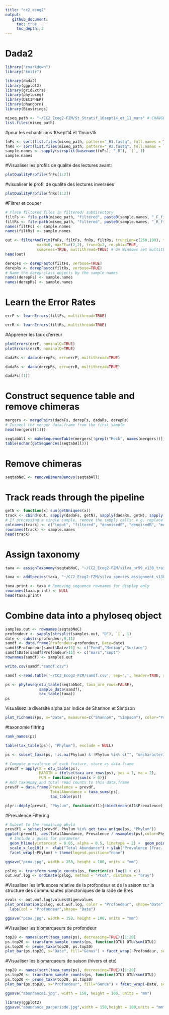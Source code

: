 ```yaml
---
title: "cc2_ecog2"
output:
   github_document:
     toc: true
     toc_depth: 2
---
```


# Dada2
```r
library("rmarkdown")
library("knitr")
```



```r
library(dada2)
library(ggplot2)
library(gridExtra)
library(phyloseq)
library(DECIPHER)
library(phangorn)
library(Biostrings)
```


```r
miseq_path <- "~/CC2_Ecog2-FZM/St_Stratif_10sept14_et_11_mars" # CHANGE ME to the directory containing the fastq files after unzipping.
list.files(miseq_path)
```


#pour les echantillions 10sept14 et 11mars15
```r
fnFs <- sort(list.files(miseq_path, pattern="_R1.fastq", full.names = TRUE))
fnRs <- sort(list.files(miseq_path, pattern="_R2.fastq", full.names = TRUE))
sample.names <- sapply(strsplit(basename(fnFs), "_R"), `[`, 1)
sample.names
```

#Visualiser les profils de qualité des lectures avant:

```r
plotQualityProfile(fnFs[1:2])
```


#visualiser le profil de qualité des lectures inversées

```r
plotQualityProfile(fnRs[1:2])
```


#Filtrer et couper

```r
# Place filtered files in filtered/ subdirectory
filtFs <- file.path(miseq_path, "filtered", paste0(sample.names, "_F_filt.fastq.gz"))
filtRs <- file.path(miseq_path, "filtered", paste0(sample.names, "_R_filt.fastq.gz"))
names(filtFs) <- sample.names
names(filtRs) <- sample.names
```


```r
out <- filterAndTrim(fnFs, filtFs, fnRs, filtRs, truncLen=c(250,190), trimLeft = c(21,21),
              maxN=0, maxEE=c(2,2), truncQ=2, rm.phix=TRUE,
              compress=TRUE, multithread=TRUE) # On Windows set multithread=FALSE
head(out)
```

```r
derepFs <- derepFastq(filtFs, verbose=TRUE)
derepRs <- derepFastq(filtRs, verbose=TRUE)
# Name the derep-class objects by the sample names
names(derepFs) <- sample.names
names(derepRs) <- sample.names
```

# Learn the Error Rates


```r
errF <- learnErrors(filtFs, multithread=TRUE)
```

```r
errR <- learnErrors(filtRs, multithread=TRUE)
```
#Apprener les taux d'erreur
```r
plotErrors(errF, nominalQ=TRUE)
plotErrors(errR, nominalQ=TRUE)
```

```r
dadaFs <- dada(derepFs, err=errF, multithread=TRUE)
```

```r
dadaRs <- dada(derepRs, err=errR, multithread=TRUE)
```

```r
dadaFs[[1]]
```

# Construct sequence table and remove chimeras

```r
mergers <- mergePairs(dadaFs, derepFs, dadaRs, derepRs)
# Inspect the merger data.frame from the first sample
head(mergers[[1]])
```


```r
seqtabAll <- makeSequenceTable(mergers[!grepl("Mock", names(mergers))])
table(nchar(getSequences(seqtabAll)))
```

# Remove chimeras
```r
seqtabNoC <- removeBimeraDenovo(seqtabAll)
```

# Track reads through the pipeline

```r
getN <- function(x) sum(getUniques(x))
track <- cbind(out, sapply(dadaFs, getN), sapply(dadaRs, getN), sapply(mergers, getN), rowSums(seqtabNoC))
# If processing a single sample, remove the sapply calls: e.g. replace sapply(dadaFs, getN) with getN(dadaFs)
colnames(track) <- c("input", "filtered", "denoisedF", "denoisedR", "merged", "nonchim")
rownames(track) <- sample.names
head(track)
```
# Assign taxonomy
```r
taxa <- assignTaxonomy(seqtabNoC, "~/CC2_Ecog2-FZM/silva_nr99_v138_train_set.fa.gz", multithread=TRUE)
```

```r
taxa <- addSpecies(taxa, "~/CC2_Ecog2-FZM/silva_species_assignment_v138.fa.gz")
```


```r
taxa.print <- taxa # Removing sequence rownames for display only
rownames(taxa.print) <- NULL
head(taxa.print)
```
# Combine data into a phyloseq object

```r
samples.out <- rownames(seqtabNoC)
profondeur <- sapply(strsplit(samples.out, "D"), `[`, 1)
date <- substr(profondeur,0,11)
samdf <- data.frame(Profondeur=profondeur, Date=date)
samdf$Profondeur[samdf$Date>11] <- c("Fond","Median","Surface")
samdf$Date[samdf$Profondeur>11] <- c("mars","sept")
rownames(samdf) <- samples.out
```

```r
write.csv(samdf,"samdf.csv")
```

```r
samdf <-read.table('~/CC2_Ecog2-FZM/samdf.csv', sep=',', header=TRUE, row.names=1)
```


```r
ps <- phyloseq(otu_table(seqtabNoC, taxa_are_rows=FALSE), 
               sample_data(samdf), 
               tax_table(taxa))
ps
```
Visualisez la diversité alpha par indice de Shannon et Simpson

```r
plot_richness(ps, x="Date", measures=c("Shannon", "Simpson"), color="Profondeur")
```

#taxonomie filtring

```r
rank_names(ps)
```


```r
table(tax_table(ps)[, "Phylum"], exclude = NULL)
```

```r
ps <- subset_taxa(ps, !is.na(Phylum) & !Phylum %in% c("", "uncharacterized"))
```

```r
# Compute prevalence of each feature, store as data.frame
prevdf = apply(X = otu_table(ps),
               MARGIN = ifelse(taxa_are_rows(ps), yes = 1, no = 2),
               FUN = function(x){sum(x > 0)})
# Add taxonomy and total read counts to this data.frame
prevdf = data.frame(Prevalence = prevdf,
                    TotalAbundance = taxa_sums(ps),
                    tax_table(ps))
```

```r
plyr::ddply(prevdf, "Phylum", function(df1){cbind(mean(df1$Prevalence),sum(df1$Prevalence))})
```

#Prevalence Filtering

```r
# Subset to the remaining phyla
prevdf1 = subset(prevdf, Phylum %in% get_taxa_unique(ps, "Phylum"))
ggplot(prevdf1, aes(TotalAbundance, Prevalence / nsamples(ps),color=Phylum)) +
  # Include a guess for parameter
  geom_hline(yintercept = 0.05, alpha = 0.5, linetype = 2) +  geom_point(size = 2, alpha = 0.7) +
  scale_x_log10() +  xlab("Total Abundance") + ylab("Prevalence [Frac. Samples]") +
  facet_wrap(~Phylum) + theme(legend.position="none")
```




```r
ggsave("pcoa.jpg", width = 250, height = 100, units = "mm")
```


```r
pslog <- transform_sample_counts(ps, function(x) log(1 + x))
out.wuf.log <- ordinate(pslog, method = "PCoA", distance = "bray")
```

#Visualiser les influences relative de la profondeur et de la saison sur la structure des communautes planctoniques de la rade de Bres
```r
evals <- out.wuf.log$values$Eigenvalues
plot_ordination(pslog, out.wuf.log, color = "Profondeur", shape="Date") +
  labs(col = "Profondeur",shape= "Date")
```



```r
ggsave("pcoa.jpg", width = 150, height = 100, units = "mm")
```

#Visualiser les biomarqueurs de profondeur

```r
top20 <- names(sort(taxa_sums(ps), decreasing=TRUE))[1:20]
ps.top20 <- transform_sample_counts(ps, function(OTU) OTU/sum(OTU))
ps.top20 <- prune_taxa(top20, ps.top20)
plot_bar(ps.top20, x="Date", fill="Genus") + facet_wrap(~Profondeur, scales="free_x")
```


#Visualiser les biomarqueurs de saison (hivers et ete)

```r
top20 <- names(sort(taxa_sums(ps), decreasing=TRUE))[1:20]
ps.top20 <- transform_sample_counts(ps, function(OTU) OTU/sum(OTU))
ps.top20 <- prune_taxa(top20, ps.top20)
plot_bar(ps.top20, x="Profondeur", fill="Genus") + facet_wrap(~Date, scales="free_x")
```

```r
ggsave("abondance1.jpg", width = 150, height = 100, units = "mm")

```


```r
library(ggplot2)
ggsave("abundance_parperiode.jpg",width = 150,height = 100,units = "mm")
```
